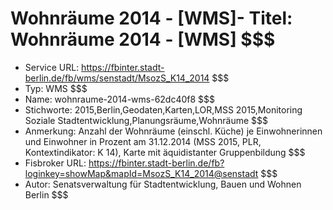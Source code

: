 # Wohnräume 2014 - [WMS]- Titel: Wohnräume 2014 - [WMS] $$$
- Service URL: https://fbinter.stadt-berlin.de/fb/wms/senstadt/MsozS_K14_2014 $$$
- Typ: WMS $$$
- Name: wohnraume-2014-wms-62dc40f8 $$$
- Stichworte: 2015,Berlin,Geodaten,Karten,LOR,MSS 2015,Monitoring Soziale Stadtentwicklung,Planungsräume,Wohnräume $$$
- Anmerkung: Anzahl der Wohnräume (einschl. Küche) je Einwohnerinnen und Einwohner in Prozent am 31.12.2014 (MSS 2015, PLR, Kontextindikator: K 14), Karte mit äquidistanter Gruppenbildung $$$
- Fisbroker URL: https://fbinter.stadt-berlin.de/fb?loginkey=showMap&mapId=MsozS_K14_2014@senstadt $$$
- Autor: Senatsverwaltung für Stadtentwicklung, Bauen und Wohnen Berlin $$$
